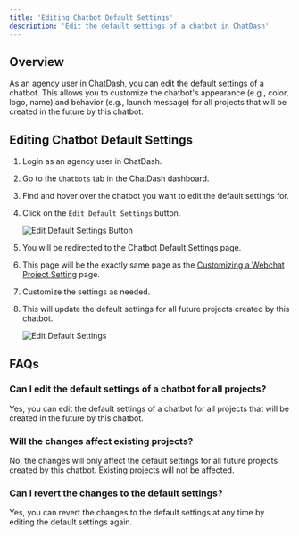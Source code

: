 ```yaml
---
title: 'Editing Chatbot Default Settings'
description: 'Edit the default settings of a chatbot in ChatDash'
---
```


## Overview

As an agency user in ChatDash, you can edit the default settings of a chatbot.
This allows you to customize the chatbot's appearance (e.g., color, logo, name) and behavior (e.g., launch message) 
for all projects that will be created in the future by this chatbot.

## Editing Chatbot Default Settings

1. Login as an agency user in ChatDash.
2. Go to the `Chatbots` tab in the ChatDash dashboard.
3. Find and hover over the chatbot you want to edit the default settings for.
4. Click on the `Edit Default Settings` button.

    ![Edit Default Settings Button](../images/edit-default-settings-button.png)

5. You will be redirected to the Chatbot Default Settings page.
6. This page will be the exactly same page as the [Customizing a Webchat Project Setting](/docs/quickstart/customizing-a-webchat-project-setting) page.
7. Customize the settings as needed.
8. This will update the default settings for all future projects created by this chatbot.

    ![Edit Default Settings](../images/edit-default-settings.png)


## FAQs

### Can I edit the default settings of a chatbot for all projects?

Yes, you can edit the default settings of a chatbot for all projects that will be created in the future by this chatbot.

### Will the changes affect existing projects?

No, the changes will only affect the default settings for all future projects created by this chatbot. Existing projects will not be affected.

### Can I revert the changes to the default settings?

Yes, you can revert the changes to the default settings at any time by editing the default settings again.